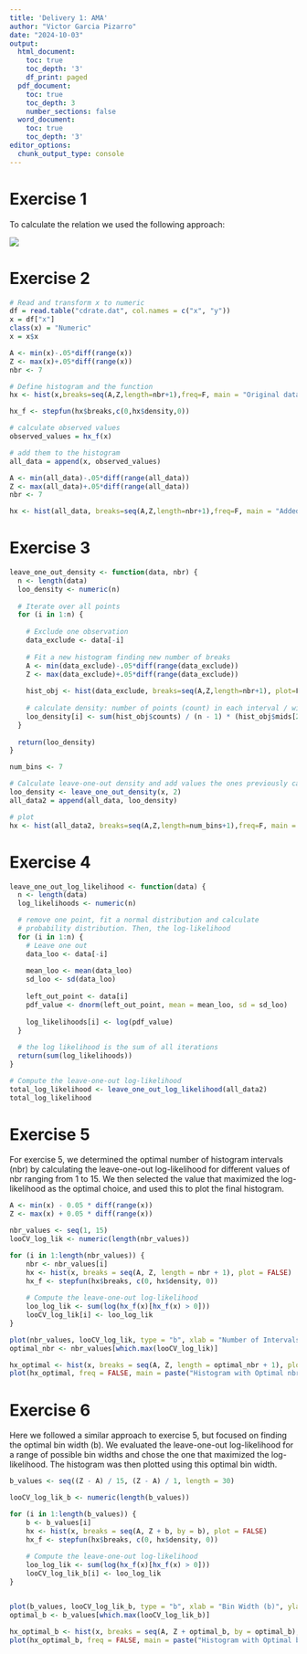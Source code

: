 ```yaml
---
title: 'Delivery 1: AMA'
author: "Victor Garcia Pizarro"
date: "2024-10-03"
output:
  html_document:
    toc: true
    toc_depth: '3'
    df_print: paged
  pdf_document:
    toc: true
    toc_depth: 3
    number_sections: false
  word_document:
    toc: true
    toc_depth: '3'
editor_options:
  chunk_output_type: console
---
```



# Exercise 1
To calculate the relation we used the following approach:

![](Exercise_1.PNG)

# Exercise 2

```r
# Read and transform x to numeric
df = read.table("cdrate.dat", col.names = c("x", "y"))
x = df["x"]
class(x) = "Numeric"
x = x$x

A <- min(x)-.05*diff(range(x))
Z <- max(x)+.05*diff(range(x))
nbr <- 7

# Define histogram and the function
hx <- hist(x,breaks=seq(A,Z,length=nbr+1),freq=F, main = "Original data")

hx_f <- stepfun(hx$breaks,c(0,hx$density,0))
```

```r
# calculate observed values
observed_values = hx_f(x)

# add them to the histogram
all_data = append(x, observed_values)

A <- min(all_data)-.05*diff(range(all_data))
Z <- max(all_data)+.05*diff(range(all_data))
nbr <- 7

hx <- hist(all_data, breaks=seq(A,Z,length=nbr+1),freq=F, main = "Added observed values", xlab = "x")
```

# Exercise 3

```r
leave_one_out_density <- function(data, nbr) {
  n <- length(data)
  loo_density <- numeric(n)  
  
  # Iterate over all points
  for (i in 1:n) {
    
    # Exclude one observation
    data_exclude <- data[-i]
    
    # Fit a new histogram finding new number of breaks
    A <- min(data_exclude)-.05*diff(range(data_exclude))
    Z <- max(data_exclude)+.05*diff(range(data_exclude))
    
    hist_obj <- hist(data_exclude, breaks=seq(A,Z,length=nbr+1), plot=F)
    
    # calculate density: number of points (count) in each interval / width 
    loo_density[i] <- sum(hist_obj$counts) / (n - 1) * (hist_obj$mids[2] - hist_obj$mids[1])
  }
  
  return(loo_density)
}

num_bins <- 7  

# Calculate leave-one-out density and add values the ones previously calculated
loo_density <- leave_one_out_density(x, 2)
all_data2 = append(all_data, loo_density)

# plot 
hx <- hist(all_data2, breaks=seq(A,Z,length=num_bins+1),freq=F, main = "Added points using expression from Exercise 1", xlab = "x")
```

# Exercise 4

```r
leave_one_out_log_likelihood <- function(data) {
  n <- length(data)
  log_likelihoods <- numeric(n)  

  # remove one point, fit a normal distribution and calculate
  # probability distribution. Then, the log-likelihood
  for (i in 1:n) {
    # Leave one out
    data_loo <- data[-i]  
    
    mean_loo <- mean(data_loo)
    sd_loo <- sd(data_loo)
    
    left_out_point <- data[i]
    pdf_value <- dnorm(left_out_point, mean = mean_loo, sd = sd_loo)
    
    log_likelihoods[i] <- log(pdf_value)
  }
  
  # the log likelihood is the sum of all iterations
  return(sum(log_likelihoods))  
}

# Compute the leave-one-out log-likelihood
total_log_likelihood <- leave_one_out_log_likelihood(all_data2)
total_log_likelihood
```

# Exercise 5

For exercise 5, we determined the optimal number of histogram intervals (nbr) by calculating the leave-one-out log-likelihood for different values of nbr ranging from 1 to 15. We then selected the value that maximized the log-likelihood as the optimal choice, and used this to plot the final histogram.

```r
A <- min(x) - 0.05 * diff(range(x))
Z <- max(x) + 0.05 * diff(range(x))

nbr_values <- seq(1, 15)
looCV_log_lik <- numeric(length(nbr_values))

for (i in 1:length(nbr_values)) {
    nbr <- nbr_values[i]
    hx <- hist(x, breaks = seq(A, Z, length = nbr + 1), plot = FALSE)
    hx_f <- stepfun(hx$breaks, c(0, hx$density, 0))
    
    # Compute the leave-one-out log-likelihood
    loo_log_lik <- sum(log(hx_f(x)[hx_f(x) > 0]))
    looCV_log_lik[i] <- loo_log_lik
}

plot(nbr_values, looCV_log_lik, type = "b", xlab = "Number of Intervals (nbr)", ylab = "LOO Log-Likelihood")
optimal_nbr <- nbr_values[which.max(looCV_log_lik)]

hx_optimal <- hist(x, breaks = seq(A, Z, length = optimal_nbr + 1), plot = FALSE)
plot(hx_optimal, freq = FALSE, main = paste("Histogram with Optimal nbr =", optimal_nbr))


```


# Exercise 6

Here we followed a similar approach to exercise 5, but focused on finding the optimal bin width (b). We evaluated the leave-one-out log-likelihood for a range of possible bin widths and chose the one that maximized the log-likelihood. The histogram was then plotted using this optimal bin width.

```r
b_values <- seq((Z - A) / 15, (Z - A) / 1, length = 30)

looCV_log_lik_b <- numeric(length(b_values))

for (i in 1:length(b_values)) {
    b <- b_values[i]
    hx <- hist(x, breaks = seq(A, Z + b, by = b), plot = FALSE)
    hx_f <- stepfun(hx$breaks, c(0, hx$density, 0))
    
    # Compute the leave-one-out log-likelihood
    loo_log_lik <- sum(log(hx_f(x)[hx_f(x) > 0]))
    looCV_log_lik_b[i] <- loo_log_lik
}


plot(b_values, looCV_log_lik_b, type = "b", xlab = "Bin Width (b)", ylab = "LOO Log-Likelihood")
optimal_b <- b_values[which.max(looCV_log_lik_b)]

hx_optimal_b <- hist(x, breaks = seq(A, Z + optimal_b, by = optimal_b), plot = FALSE)
plot(hx_optimal_b, freq = FALSE, main = paste("Histogram with Optimal b =", round(optimal_b, 2)))

```

